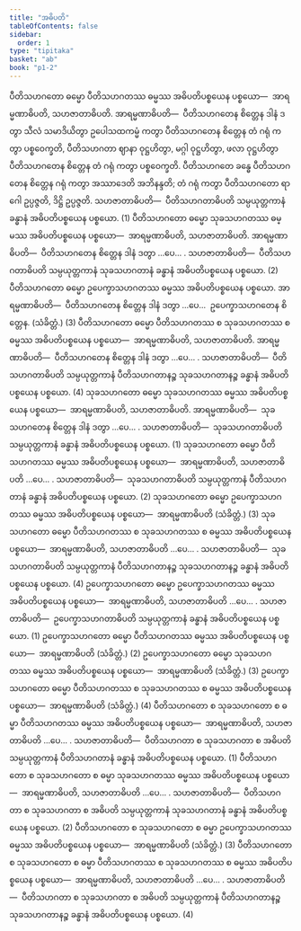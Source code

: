 ```yaml
---
title: "အဓိပတိ"
tableOfContents: false
sidebar:
  order: 1
type: "tipitaka"
basket: "ab"
book: "p1-2"
---
```



<DynamicBreadcrumb />

<Division number="22" book="p1-2" e="ch" v="37" p="117">

<Paragraph number="693" book="p1-2">
ပီတိသဟဂတော ဓမ္မော ပီတိသဟဂတဿ ဓမ္မဿ အဓိပတိပစ္စယေန ပစ္စယော—  အာရမ္မဏာဓိပတိ, သဟဇာတာဓိပတိ. <Emphasis>အာရမ္မဏာဓိပတိ</Emphasis>—  ပီတိသဟဂတေန စိတ္တေန ဒါနံ ဒတွာ သီလံ သမာဒိယိတွာ ဥပေါသထကမ္မံ ကတွာ ပီတိသဟဂတေန စိတ္တေန တံ ဂရုံ ကတွာ ပစ္စဝေက္ခတိ, ပီတိသဟဂတာ ဈာနာ ဝုဋ္ဌဟိတွာ, မဂ္ဂါ ဝုဋ္ဌဟိတွာ, ဖလာ ဝုဋ္ဌဟိတွာ ပီတိသဟဂတေန စိတ္တေန တံ ဂရုံ ကတွာ ပစ္စဝေက္ခတိ. ပီတိသဟဂတေ ခန္ဓေ ပီတိသဟဂတေန စိတ္တေန ဂရုံ ကတွာ အဿာဒေတိ အဘိနန္ဒတိ; တံ ဂရုံ ကတွာ ပီတိသဟဂတော ရာဂေါ ဥပ္ပဇ္ဇတိ, ဒိဋ္ဌိ ဥပ္ပဇ္ဇတိ. <Emphasis>သဟဇာတာဓိပတိ</Emphasis>—  ပီတိသဟဂတာဓိပတိ သမ္ပယုတ္တကာနံ ခန္ဓာနံ အဓိပတိပစ္စယေန ပစ္စယော. (1)
</Paragraph>

<Paragraph number="694" book="p1-2">
ပီတိသဟဂတော ဓမ္မော သုခသဟဂတဿ ဓမ္မဿ အဓိပတိပစ္စယေန ပစ္စယော—  အာရမ္မဏာဓိပတိ, သဟဇာတာဓိပတိ. <Emphasis>အာရမ္မဏာဓိပတိ</Emphasis>—  ပီတိသဟဂတေန စိတ္တေန ဒါနံ ဒတွာ …ပေ… . <Emphasis>သဟဇာတာဓိပတိ</Emphasis>—  ပီတိသဟဂတာဓိပတိ သမ္ပယုတ္တကာနံ သုခသဟဂတာနံ ခန္ဓာနံ အဓိပတိပစ္စယေန ပစ္စယော. (2)
</Paragraph>

<Paragraph number="695" book="p1-2">
ပီတိသဟဂတော ဓမ္မော ဥပေက္ခာသဟဂတဿ ဓမ္မဿ အဓိပတိပစ္စယေန ပစ္စယော. <Emphasis>အာရမ္မဏာဓိပတိ</Emphasis>—  ပီတိသဟဂတေန စိတ္တေန ဒါနံ ဒတွာ …ပေ…  ဥပေက္ခာသဟဂတေန စိတ္တေန. (သံခိတ္တံ.) (3)
</Paragraph>

<Paragraph number="696" book="p1-2">
ပီတိသဟဂတော ဓမ္မော ပီတိသဟဂတဿ စ သုခသဟဂတဿ စ ဓမ္မဿ အဓိပတိပစ္စယေန ပစ္စယော—  အာရမ္မဏာဓိပတိ, သဟဇာတာဓိပတိ. <Emphasis>အာရမ္မဏာဓိပတိ</Emphasis>—  ပီတိသဟဂတေန စိတ္တေန ဒါနံ ဒတွာ …ပေ… . <Emphasis>သဟဇာတာဓိပတိ</Emphasis>—  ပီတိသဟဂတာဓိပတိ သမ္ပယုတ္တကာနံ ပီတိသဟဂတာနဉ္စ သုခသဟဂတာနဉ္စ ခန္ဓာနံ အဓိပတိပစ္စယေန ပစ္စယော. (4)
</Paragraph>

</Division>
<Division number="23" book="p1-2" e="ch" v="37" p="118">

<Paragraph number="697" book="p1-2">
သုခသဟဂတော ဓမ္မော သုခသဟဂတဿ ဓမ္မဿ အဓိပတိပစ္စယေန ပစ္စယော—  အာရမ္မဏာဓိပတိ, သဟဇာတာဓိပတိ. <Emphasis>အာရမ္မဏာဓိပတိ</Emphasis>—  သုခသဟဂတေန စိတ္တေန ဒါနံ ဒတွာ …ပေ… . <Emphasis>သဟဇာတာဓိပတိ</Emphasis>—  သုခသဟဂတာဓိပတိ သမ္ပယုတ္တကာနံ ခန္ဓာနံ အဓိပတိပစ္စယေန ပစ္စယော. (1)
</Paragraph>

<Paragraph number="698" book="p1-2">
သုခသဟဂတော ဓမ္မော ပီတိသဟဂတဿ ဓမ္မဿ အဓိပတိပစ္စယေန ပစ္စယော—  အာရမ္မဏာဓိပတိ, သဟဇာတာဓိပတိ …ပေ… . <Emphasis>သဟဇာတာဓိပတိ</Emphasis>—  သုခသဟဂတာဓိပတိ သမ္ပယုတ္တကာနံ ပီတိသဟဂတာနံ ခန္ဓာနံ အဓိပတိပစ္စယေန ပစ္စယော. (2)
</Paragraph>

<Paragraph number="699" book="p1-2">
သုခသဟဂတော ဓမ္မော ဥပေက္ခာသဟဂတဿ ဓမ္မဿ အဓိပတိပစ္စယေန ပစ္စယော—  <Emphasis>အာရမ္မဏာဓိပတိ</Emphasis> (သံခိတ္တံ.) (3)
</Paragraph>

<Paragraph number="700" book="p1-2">
သုခသဟဂတော ဓမ္မော ပီတိသဟဂတဿ စ သုခသဟဂတဿ စ ဓမ္မဿ အဓိပတိပစ္စယေန ပစ္စယော—  အာရမ္မဏာဓိပတိ, သဟဇာတာဓိပတိ …ပေ… . <Emphasis>သဟဇာတာဓိပတိ</Emphasis>—  သုခသဟဂတာဓိပတိ သမ္ပယုတ္တကာနံ ပီတိသဟဂတာနဉ္စ သုခသဟဂတာနဉ္စ ခန္ဓာနံ အဓိပတိပစ္စယေန ပစ္စယော. (4)
</Paragraph>

</Division>
<Division number="24" book="p1-2" e="ch" v="37" p="119">

<Paragraph number="701" book="p1-2">
ဥပေက္ခာသဟဂတော ဓမ္မော ဥပေက္ခာသဟဂတဿ ဓမ္မဿ အဓိပတိပစ္စယေန ပစ္စယော—  အာရမ္မဏာဓိပတိ, သဟဇာတာဓိပတိ …ပေ… . <Emphasis>သဟဇာတာဓိပတိ</Emphasis>—  ဥပေက္ခာသဟဂတာဓိပတိ သမ္ပယုတ္တကာနံ ခန္ဓာနံ အဓိပတိပစ္စယေန ပစ္စယော. (1)
</Paragraph>

<Paragraph number="702" book="p1-2">
ဥပေက္ခာသဟဂတော ဓမ္မော ပီတိသဟဂတဿ ဓမ္မဿ အဓိပတိပစ္စယေန ပစ္စယော—  <Emphasis>အာရမ္မဏာဓိပတိ</Emphasis> (သံခိတ္တံ.) (2)
</Paragraph>

<Paragraph number="703" book="p1-2">
ဥပေက္ခာသဟဂတော ဓမ္မော သုခသဟဂတဿ ဓမ္မဿ အဓိပတိပစ္စယေန ပစ္စယော—  <Emphasis>အာရမ္မဏာဓိပတိ</Emphasis> (သံခိတ္တံ.) (3)
</Paragraph>

<Paragraph number="704" book="p1-2">
ဥပေက္ခာသဟဂတော ဓမ္မော ပီတိသဟဂတဿ စ သုခသဟဂတဿ စ ဓမ္မဿ အဓိပတိပစ္စယေန ပစ္စယော—  <Emphasis>အာရမ္မဏာဓိပတိ</Emphasis> (သံခိတ္တံ.) (4)
</Paragraph>

</Division>
<Division number="25" book="p1-2" e="ch" v="37" p="119">

<Paragraph number="705" book="p1-2">
ပီတိသဟဂတော စ သုခသဟဂတော စ ဓမ္မာ ပီတိသဟဂတဿ ဓမ္မဿ အဓိပတိပစ္စယေန ပစ္စယော—  အာရမ္မဏာဓိပတိ, သဟဇာတာဓိပတိ …ပေ… . <Emphasis>သဟဇာတာဓိပတိ</Emphasis>—  ပီတိသဟဂတာ စ သုခသဟဂတာ စ အဓိပတိ သမ္ပယုတ္တကာနံ ပီတိသဟဂတာနံ ခန္ဓာနံ အဓိပတိပစ္စယေန ပစ္စယော. (1)
</Paragraph>

<Paragraph number="706" book="p1-2">
ပီတိသဟဂတော စ သုခသဟဂတော စ ဓမ္မာ သုခသဟဂတဿ ဓမ္မဿ အဓိပတိပစ္စယေန ပစ္စယော—  အာရမ္မဏာဓိပတိ, သဟဇာတာဓိပတိ …ပေ… . <Emphasis>သဟဇာတာဓိပတိ</Emphasis>—  ပီတိသဟဂတာ စ သုခသဟဂတာ စ အဓိပတိ သမ္ပယုတ္တကာနံ သုခသဟဂတာနံ ခန္ဓာနံ အဓိပတိပစ္စယေန ပစ္စယော. (2)
</Paragraph>

<Paragraph number="707" book="p1-2">
ပီတိသဟဂတော စ သုခသဟဂတော စ ဓမ္မာ ဥပေက္ခာသဟဂတဿ ဓမ္မဿ အဓိပတိပစ္စယေန ပစ္စယော—  <Emphasis>အာရမ္မဏာဓိပတိ</Emphasis> (သံခိတ္တံ.) (3)
</Paragraph>

<Paragraph number="708" book="p1-2">
ပီတိသဟဂတော စ သုခသဟဂတော စ ဓမ္မာ ပီတိသဟဂတဿ စ သုခသဟဂတဿ စ ဓမ္မဿ အဓိပတိပစ္စယေန ပစ္စယော—  အာရမ္မဏာဓိပတိ, သဟဇာတာဓိပတိ …ပေ… . <Emphasis>သဟဇာတာဓိပတိ</Emphasis>—  ပီတိသဟဂတာ စ သုခသဟဂတာ စ အဓိပတိ သမ္ပယုတ္တကာနံ ပီတိသဟဂတာနဉ္စ သုခသဟဂတာနဉ္စ ခန္ဓာနံ အဓိပတိပစ္စယေန ပစ္စယော. (4)
</Paragraph>
</Division>